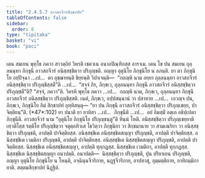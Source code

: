 ```yaml
---
title: "2.4.5.7 อาวสถจีวรสิกฺขาปท"
tableOfContents: false
sidebar:
  order: 8
type: "tipitaka"
basket: "vi"
book: "paci"
---
```



<DynamicBreadcrumb />

<Division number="1003" book="paci">

<Paragraph number="3051" book="paci">
เตน สมเยน พุทฺโธ ภควา สาวตฺถิยํ วิหรติ เชตวเน อนาถปิณฺฑิกสฺส อาราเม. เตน โข ปน สมเยน ถุลฺลนนฺทา ภิกฺขุนี อาวสถจีวรํ อนิสฺสชฺชิตฺวา ปริภุญฺชติ. อญฺญา อุตุนิโย ภิกฺขุนิโย น ลภนฺติ.
</Paragraph>

<Paragraph number="3052" book="paci">
ยา ตา ภิกฺขุนิโย อปฺปิจฺฉา …เป…  ตา อุชฺฌายนฺติ ขิยฺยนฺติ วิปาเจนฺติ—  “กถญฺหิ นาม อยฺยา ถุลฺลนนฺทา อาวสถจีวรํ อนิสฺสชฺชิตฺวา ปริภุญฺชิสฺสตี”ติ …เป…  “สจฺจํ กิร, ภิกฺขเว, ถุลฺลนนฺทา ภิกฺขุนี อาวสถจีวรํ อนิสฺสชฺชิตฺวา ปริภุญฺชตี”ติ? “สจฺจํ, ภควา”ติ. วิครหิ พุทฺโธ ภควา …เป…  กถญฺหิ นาม, ภิกฺขเว, ถุลฺลนนฺทา ภิกฺขุนี อาวสถจีวรํ อนิสฺสชฺชิตฺวา ปริภุญฺชิสฺสติ. เนตํ, ภิกฺขเว, อปฺปสนฺนานํ วา ปสาทาย …เป…  เอวญฺจ ปน, ภิกฺขเว, ภิกฺขุนิโย อิมํ สิกฺขาปทํ อุทฺทิสนฺตุ—
</Paragraph>

</Division>
<Division number="1004" book="paci">

<Paragraph number="3053" book="paci">
<Emphasis>“ยา ปน ภิกฺขุนี อาวสถจีวรํ อนิสฺสชฺชิตฺวา ปริภุญฺเชยฺย, ปาจิตฺติยนฺ”</Emphasis>ติ. (*47*:<Emphasis>102</Emphasis>)
</Paragraph>

</Division>
<Division number="1005" book="paci">

<Paragraph number="3054" book="paci">
<Emphasis>ยา ปนา</Emphasis>ติ ยา ยาทิสา …เป…  <Emphasis>ภิกฺขุนี</Emphasis>ติ …เป…  อยํ อิมสฺมิํ อตฺเถ อธิปฺเปตา ภิกฺขุนีติ.
</Paragraph>

<Paragraph number="3055" book="paci">
<Emphasis>อาวสถจีวรํ</Emphasis> นาม “อุตุนิโย ภิกฺขุนิโย ปริภุญฺชนฺตู”ติ ทินฺนํ โหติ.
</Paragraph>

<Paragraph number="3056" book="paci">
<Emphasis>อนิสฺสชฺชิตฺวา ปริภุญฺเชยฺยา</Emphasis>ติ เทฺวติโสฺส รตฺติโย ปริภุญฺชิตฺวา จตุตฺถทิวเส โธวิตฺวา ภิกฺขุนิยา วา สิกฺขมานาย วา สามเณริยา วา อนิสฺสชฺชิตฺวา ปริภุญฺชติ, อาปตฺติ ปาจิตฺติยสฺส.
</Paragraph>

</Division>
<Division number="1006" book="paci">

<Paragraph number="3057" book="paci">
อนิสฺสชฺชิเต อนิสฺสชฺชิตสญฺญา ปริภุญฺชติ, อาปตฺติ ปาจิตฺติยสฺส. อนิสฺสชฺชิเต เวมติกา ปริภุญฺชติ, อาปตฺติ ปาจิตฺติยสฺส. อนิสฺสชฺชิเต นิสฺสชฺชิตสญฺญา ปริภุญฺชติ, อาปตฺติ ปาจิตฺติยสฺส.
</Paragraph>

<Paragraph number="3058" book="paci">
นิสฺสชฺชิเต อนิสฺสชฺชิตสญฺญา, อาปตฺติ ทุกฺกฏสฺส. นิสฺสชฺชิเต เวมติกา, อาปตฺติ ทุกฺกฏสฺส. นิสฺสชฺชิเต นิสฺสชฺชิตสญฺญา อนาปตฺติ.
</Paragraph>

</Division>
<Division number="1007" book="paci">

<Paragraph number="3059" book="paci">
อนาปตฺติ—  นิสฺสชฺชิตฺวา ปริภุญฺชติ, ปุน ปริยาเยน ปริภุญฺชติ, อญฺญา อุตุนิโย ภิกฺขุนิโย น โหนฺติ, อจฺฉินฺนจีวริกาย, นฏฺฐจีวริกาย, อาปทาสุ, อุมฺมตฺติกาย, อาทิกมฺมิกายาติ.

</Paragraph>
</Division>

<Paragraph number="3060" type="center" book="paci">
สตฺตมสิกฺขาปทํ นิฏฺฐิตํ.
</Paragraph>